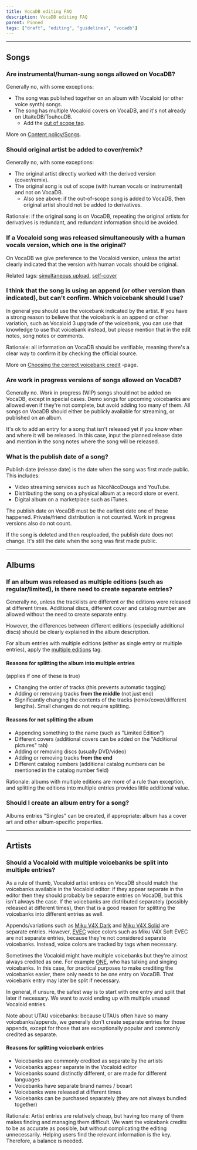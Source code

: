 ---
title: VocaDB editing FAQ
description: VocaDB editing FAQ
parent: Pinned
tags: ["draft", "editing", "guidelines", "vocadb"]
---

----

## Songs

### Are instrumental/human-sung songs allowed on VocaDB?

Generally no, with some exceptions:
* The song was published together on an album with Vocaloid (or other voice synth) songs.
* The song has multiple Vocaloid covers on VocaDB, and it's not already on UtaiteDB/TouhouDB.
    * Add the [out of scope tag](https://vocadb.net/T/6751/out-of-scope-cover-unifier).

More on [Content policy/Songs](/docs/other-guidelines/content-policy#Songs).

### Should original artist be added to cover/remix?

Generally no, with some exceptions:
* The original artist directly worked with the derived version (cover/remix).
* The original song is out of scope (with human vocals or instrumental) and not on VocaDB. 
    * Also see above: if the out-of-scope song is added to VocaDB, then original artist should not be added to derivatives.

Rationale: if the original song is on VocaDB, repeating the original artists for derivatives is redundant, and redundant information should be avoided.

### If a Vocaloid song was released simultaneously with a human vocals version, which one is the original?

On VocaDB we give preference to the Vocaloid version, unless the artist clearly indicated that the version with human vocals should be original.

Related tags: [simultaneous upload](https://vocadb.net/T/4946/simultaneous-upload), [self-cover](https://vocadb.net/T/391)

### I think that the song is using an append (or other version than indicated), but can't confirm. Which voicebank should I use?

In general you should use the voicebank indicated by the artist. If you have a strong reason to believe that the voicebank is an append or other variation, such as Vocaloid 3 upgrade of the voicebank, you can use that knowledge to use that voicebank instead, but please mention that in the edit notes, song notes or comments.

Rationale: all information on VocaDB should be verifiable, meaning there's a clear way to confirm it by checking the official source.

More on [Choosing the correct voicebank credit](/docs/other-guidelines/choosing-the-correct-voicebank-credit) -page.

### Are work in progress versions of songs allowed on VocaDB?

Generally no. Work in progress (WIP) songs should not be added on VocaDB, except in special cases. Demo songs for upcoming voicebanks are allowed even if they're not complete, but avoid adding too many of them. All songs on VocaDB should either be publicly available for streaming, or published on an album.

It's ok to add an entry for a song that isn't released yet if you know when and where it will be released. In this case, input the planned release date and mention in the song notes where the song will be released.

### What is the publish date of a song?

Publish date (release date) is the date when the song was first made public. This includes: 
* Video streaming services such as NicoNicoDouga and YouTube.
* Distributing the song on a physical album at a record store or event.
* Digital album on a marketplace such as iTunes. 

The publish date on VocaDB must be the earliest date one of these happened. Private/friend distribution is not counted. Work in progress versions also do not count.

If the song is deleted and then reuploaded, the publish date does not change. It's still the date when the song was first made public.

----

## Albums

### If an album was released as multiple editions (such as regular/limited), is there need to create separate entries?

Generally no, unless the tracklists are different or the editions were released at different times. Additional discs, different cover and catalog number are allowed without the need to create separate entry.

However, the differences between different editions (especially additional discs) should be clearly explained in the album description.

For album entries with multiple editions (either as single entry or multiple entries), apply the [multiple editions](http://vocadb.net/T/4877/multiple-editions) tag.

#### Reasons for splitting the album into multiple entries

(applies if one of these is true)

* Changing the order of tracks (this prevents automatic tagging)
* Adding or removing tracks **from the middle** (not just end)
* Significantly changing the contents of the tracks (remix/cover/different lengths). Small changes do not require splitting.

#### Reasons for not splitting the album

* Appending something to the name (such as "Limited Edition")
* Different covers (additional covers can be added on the "Additional pictures" tab)
* Adding or removing discs (usually DVD/video)
* Adding or removing tracks **from the end**
* Different catalog numbers (additional catalog numbers can be mentioned in the catalog number field)

Rationale: albums with multiple editions are more of a rule than exception, and splitting the editions into multiple entries provides little additional value.

### Should I create an album entry for a song?

Albums entries "Singles" can be created, if appropriate: album has a cover art and other album-specific properties.

----

## Artists

### Should a Vocaloid with multiple voicebanks be split into multiple entries?

As a rule of thumb, Vocaloid artist entries on VocaDB should match the voicebanks available in the Vocaloid editor: if they appear separate in the editor then they should probably be separate entries on VocaDB, but this isn't always the case. If the voicebanks are distributed separately (possibly released at different times), then that is a good reason for splitting the voicebanks into different entries as well.

Appends/variations such as [Miku V4X Dark](http://vocadb.net/Ar/50233) and [Miku V4X Solid](http://vocadb.net/Ar/50235) are separate entries. However, [EVEC](http://vocadb.net/T/4828/evec) voice colors such as Miku V4X Soft EVEC are not separate entries, because they're not considered separate voicebanks. Instead, voice colors are tracked by tags when necessary.

Sometimes the Vocaloid might have multiple voicebanks but they're almost always credited as one. For example [ONE](http://vocadb.net/Ar/31062), who has talking and singing voicebanks. In this case, for practical purposes to make crediting the voicebanks easier, there only needs to be one entry on VocaDB. That voicebank entry may later be split if necessary.

In general, if unsure, the safest way is to start with one entry and split that later if necessary. We want to avoid ending up with multiple unused Vocaloid entries.

Note about UTAU voicebanks: because UTAUs often have so many voicebanks/appends, we generally don't create separate entries for those appends, except for those that are exceptionally popular and commonly credited as separate.

#### Reasons for splitting voicebank entries

* Voicebanks are commonly credited as separate by the artists
* Voicebanks appear separate in the Vocaloid editor
* Voicebanks sound distinctly different, or are made for different languages
* Voicebanks have separate brand names / boxart
* Voicebanks were released at different times
* Voicebanks can be purchased separately (they are not always bundled together)

Rationale: Artist entries are relatively cheap, but having too many of them makes finding and managing them difficult. We want the voicebank credits to be as accurate as possible, but without complicating the editing unnecessarily. Helping users find the relevant information is the key. Therefore, a balance is needed.